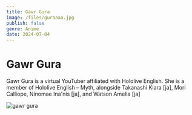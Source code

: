 ```yaml
---
title: Gawr Gura
image: /files/guraaaa.jpg
publish: false
genre: Anime
date: 2024-07-04
---
```

# **Gawr Gura**

Gawr Gura is a virtual YouTuber affiliated with Hololive English. She is a member of Hololive English – Myth, alongside Takanashi Kiara \[ja\], Mori Calliope, Ninomae Ina'nis \[ja\], and Watson Amelia \[ja\]

![gawr gura](https://raw.githubusercontent.com/gawrarr/coba/main/files/guraaaa.jpg)
